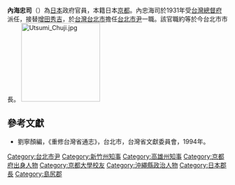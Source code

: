 '''內海忠司'''（{{bd|1884年|12月3日|1968年|11月28日}}）為[[日本|日本]]政府官員，本籍日本[[京都|京都]]。內忠海司於1931年受[[台灣總督府|台灣總督府]]派任，接替[[增田秀吉|增田秀吉]]，於[[台灣|台灣]][[台北市|台北市]]擔任[[台北市長|台北市尹]]一職。該官職約等於今台北市市長。
[[File:Utsumi_Chuji.jpg|180px]]
{{start box}}
{{s-before|[[增田秀吉|增田秀吉]]}}
{{s-title|[[台北市長|台北市尹]]|1931年上任}}
{{s-after|[[西澤義徵|西澤義徵]]}}
{{end box}}
{{start box}}
{{s-before|[[豬股松之助|豬股松之助]]}}
{{s-title|[[新竹州知事|新竹州知事]]|1932年3月15日─1935年9月2日}}
{{s-after|[[增田秀吉|增田秀吉]]}}
{{end box}}
{{start box}}
{{s-before|[[西澤義徵|西澤義徵]]}}
{{s-title|[[高雄州知事|高雄州知事]]|1935年9月2日─1939年1月28日}}
{{s-after|[[赤堀鐵吉|赤堀鐵吉]]}}
{{end box}}

==參考文獻==
*劉寧顏編，《重修台灣省通志》，台北市，台灣省文獻委員會，1994年。
{{DEFAULTSORT:Utsumi Chuji}}
[[Category:台北市尹|Category:台北市尹]]
[[Category:新竹州知事|Category:新竹州知事]]
[[Category:高雄州知事|Category:高雄州知事]]
[[Category:京都府出身人物|Category:京都府出身人物]]
[[Category:京都大學校友|Category:京都大學校友]]
[[Category:沖繩縣政治人物|Category:沖繩縣政治人物]]
[[Category:日本郡長|Category:日本郡長]]
[[Category:島尻郡|Category:島尻郡]]